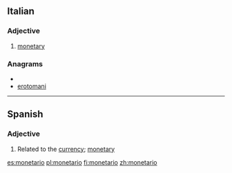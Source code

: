 ==Italian==

===Adjective===
{{it-adj|monetar|io|ia|i|ie}}

# [[monetary]]

===Anagrams===
* {{alphagram|aeimnoort}}
* [[erotomani#Italian|erotomani]]

----
==Spanish==
===Adjective===
{{es-adj|f=monetaria}}
# Related to the [[currency]]; [[monetary]]

[[es:monetario]]
[[pl:monetario]]
[[fi:monetario]]
[[zh:monetario]]